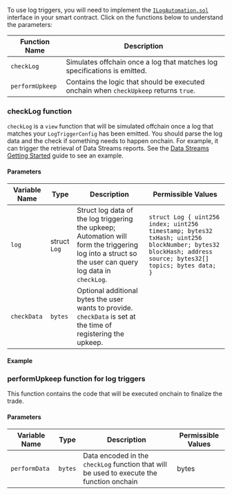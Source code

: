 
To use log triggers, you will need to implement the [`ILogAutomation.sol`](https://github.com/smartcontractkit/chainlink/blob/master/contracts/src/v0.8/automation/interfaces/ILogAutomation.sol) interface in your smart contract. Click on the functions below to understand the parameters:

| Function Name   | Description                                                                           |
| --------------- | ------------------------------------------------------------------------------------- |
| `checkLog`      | Simulates offchain once a log that matches log specifications is emitted.             |
| `performUpkeep` | Contains the logic that should be executed onchain when `checkUpkeep` returns `true`. |

### checkLog function

`checkLog` is a `view` function that will be simulated offchain once a log that matches your `LogTriggerConfig` has been emitted. You should parse the log data and the check if something needs to happen onchain. For example, it can trigger the retrieval of Data Streams reports. See the [Data Streams Getting Started](/data-streams/getting-started) guide to see an example.

#### Parameters

| Variable Name | Type         | Description                                                                                                                                           | Permissible Values                                                                                                                                       |
| ------------- | ------------ | ----------------------------------------------------------------------------------------------------------------------------------------------------- | -------------------------------------------------------------------------------------------------------------------------------------------------------- |
| `log`         | struct `Log` | Struct log data of the log triggering the upkeep; Automation will form the triggering log into a struct so the user can query log data in `checkLog`. | `struct Log { uint256 index; uint256 timestamp; bytes32 txHash; uint256 blockNumber; bytes32 blockHash; address source; bytes32[] topics; bytes data; }` |
| `checkData`   | `bytes`      | Optional additional bytes the user wants to provide. `checkData` is set at the time of registering the upkeep.                                        |                                                                                                                                                          |

#### Example

<CodeSample src="snippets/Automation/ILogAutomation.sol" />

### performUpkeep function for log triggers

This function contains the code that will be executed onchain to finalize the trade.

#### Parameters

| Variable Name | Type    | Description                                                                               | Permissible Values |
| ------------- | ------- | ----------------------------------------------------------------------------------------- | ------------------ |
| `performData` | `bytes` | Data encoded in the `checkLog` function that will be used to execute the function onchain | bytes              |
